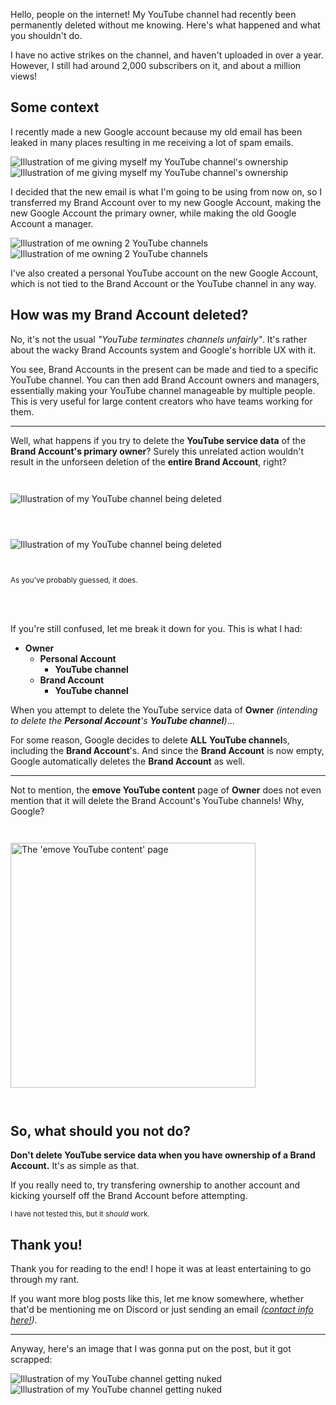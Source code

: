 
<style>{`.img{margin-block:var(--gap-extra-large);border-radius:var(--radius-large);width:min(100%,var(--width)) !important;height:auto !important}`}</style>
<style>{`[data-theme=dark] .light-img{display:none}`}</style>
<style>{`[data-theme=light] .dark-img{display:none}`}</style>

Hello, people on the internet! My YouTube channel had recently been permanently deleted without me knowing. Here's what happened and what you shouldn't do.

I have no active strikes on the channel, and haven't uploaded in over a year. However, I still had around 2,000 subscribers on it, and about a million views!

## Some context

I recently made a new Google account because my old email has been leaked in many places resulting in me receiving a lot of spam emails.

<img class="img dark-img" loading="lazy" style="--width:28em" src="/assets/blog/my-youtube-channel-is-gone-dont-do-this-mistake/transfer.webp" alt="Illustration of me giving myself my YouTube channel's ownership" />
<img class="img light-img" loading="lazy" style="--width:28em" src="/assets/blog/my-youtube-channel-is-gone-dont-do-this-mistake/transfer-light.webp" alt="Illustration of me giving myself my YouTube channel's ownership" />

I decided that the new email is what I'm going to be using from now on, so I transferred my Brand Account over to my new Google Account, making the new Google Account the primary owner, while making the old Google Account a manager.

<img class="img dark-img" loading="lazy" style="--width:24em" src="/assets/blog/my-youtube-channel-is-gone-dont-do-this-mistake/ownership.webp" alt="Illustration of me owning 2 YouTube channels" />
<img class="img light-img" loading="lazy" style="--width:24em" src="/assets/blog/my-youtube-channel-is-gone-dont-do-this-mistake/ownership-light.webp" alt="Illustration of me owning 2 YouTube channels" />

I've also created a personal YouTube account on the new Google Account, which is not tied to the Brand Account or the YouTube channel in any way.

## How was my Brand Account deleted?

No, it's not the usual *"YouTube terminates channels unfairly"*. It's rather about the wacky Brand Accounts system and Google's horrible UX with it.

You see, Brand Accounts in the present can be made and tied to a specific YouTube channel. You can then add Brand Account owners and managers, essentially making your YouTube channel manageable by multiple people. This is very useful for large content creators who have teams working for them.

---

Well, what happens if you try to delete the **YouTube service data** of the **Brand Account's primary owner**? Surely this unrelated action wouldn't result in the unforseen deletion of the **entire Brand Account**, right?

<img class="img dark-img" loading="lazy" style="--width:12em;margin-block:2em" src="/assets/blog/my-youtube-channel-is-gone-dont-do-this-mistake/deletion.webp" alt="Illustration of my YouTube channel being deleted" />
<img class="img light-img" loading="lazy" style="--width:12em;margin-block:2em" src="/assets/blog/my-youtube-channel-is-gone-dont-do-this-mistake/deletion-light.webp" alt="Illustration of my YouTube channel being deleted" />

<sub>As you've probably guessed, it does.</sub>

<br />
<br />

If you're still confused, let me break it down for you. This is what I had:

- **Owner**
  - **Personal Account**
    - **YouTube channel**
  - **Brand Account**
    - **YouTube channel**

When you attempt to delete the YouTube service data of **Owner** *(intending to delete the **Personal Account**'s **YouTube channel**)*...

For some reason, Google decides to delete **ALL** **YouTube channel**s, including the **Brand Account**'s. And since the **Brand Account** is now empty, Google automatically deletes the **Brand Account** as well.

---

Not to mention, the **emove YouTube content** page of **Owner** does not even mention that it will delete the Brand Account's YouTube channels! Why, Google?

<img class="img" style="height:28em;margin-block:2em" src="/assets/blog/my-youtube-channel-is-gone-dont-do-this-mistake/emove-youtube-content-page.webp" alt="The 'emove YouTube content' page" />

## So, what should you not do?

**Don't delete YouTube service data when you have ownership of a Brand Account.** It's as simple as that.

If you really need to, try transfering ownership to another account and kicking yourself off the Brand Account before attempting.

<sub>I have not tested this, but it *should* work.</sub>

## Thank you!

Thank you for reading to the end! I hope it was at least entertaining to go through my rant.

If you want more blog posts like this, let me know somewhere, whether that'd be mentioning me on Discord or just sending an email *([contact info here!](/#contact))*.

---

Anyway, here's an image that I was gonna put on the post, but it got scrapped:

<img class="img dark-img" style="--width:24em" src="/assets/blog/my-youtube-channel-is-gone-dont-do-this-mistake/nuked.webp" alt="Illustration of my YouTube channel getting nuked" />
<img class="img light-img" style="--width:24em" src="/assets/blog/my-youtube-channel-is-gone-dont-do-this-mistake/nuked-light.webp" alt="Illustration of my YouTube channel getting nuked" />
